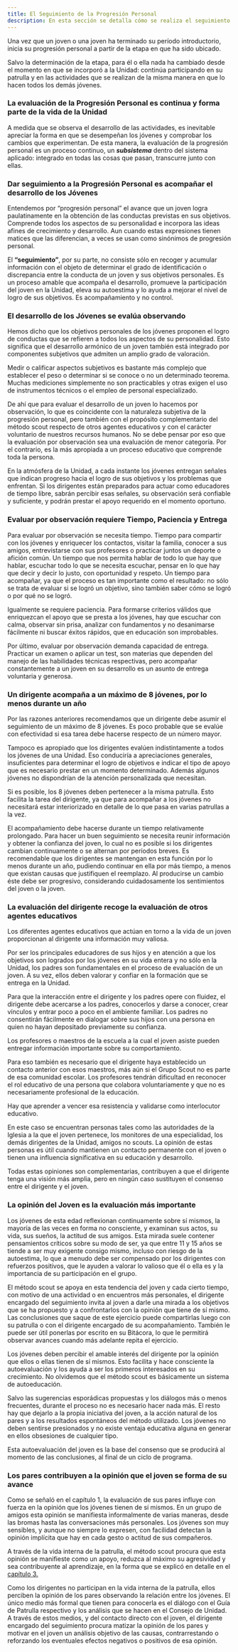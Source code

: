 ```yaml
---
title: El Seguimiento de la Progresión Personal
description: En esta sección se detalla cómo se realiza el seguimiento de la progresión personal de los jóvenes en la Unidad.
---
```



Una vez que un joven o una joven ha terminado su período introductorio, inicia su progresión personal a partir de la etapa en que ha sido ubicado.

Salvo la determinación de la etapa, para él o ella nada ha cambiado desde el momento en que se incorporó a la Unidad: continúa participando en su patrulla y en las actividades que se realizan de la misma manera en que lo hacen todos los demás jóvenes.

### La evaluación de la Progresión Personal es continua y forma parte de la vida de la Unidad

A medida que se observa el desarrollo de las actividades, es inevitable apreciar la forma en que se desempeñan los jóvenes y comprobar los cambios que experimentan. De esta manera, la evaluación de la progresión personal es un proceso continuo, un ***subsistema*** dentro del sistema aplicado: integrado en todas las cosas que pasan, transcurre junto con ellas.

### Dar seguimiento a la Progresión Personal es acompañar el desarrollo de los Jóvenes

Entendemos por “progresión personal” el avance que un joven logra paulatinamente en la obtención de las conductas previstas en sus objetivos. Comprende todos los aspectos de su personalidad e incorpora las ideas afines de crecimiento y desarrollo. Aun cuando estas expresiones tienen matices que las diferencian, a veces se usan como sinónimos de progresión personal.

El **“seguimiento”**, por su parte, no consiste sólo en recoger y acumular información con el objeto de determinar el grado de identificación o discrepancia entre la conducta de un joven y sus objetivos personales. Es un proceso amable que acompaña el desarrollo, promueve la participación del joven en la Unidad, eleva su autoestima y lo ayuda a mejorar el nivel de logro de sus objetivos. Es acompañamiento y no control.

### El desarrollo de los Jóvenes se evalúa observando

Hemos dicho que los objetivos personales de los jóvenes proponen el logro de conductas que se refieren a todos los aspectos de su personalidad. Esto significa que el desarrollo armónico de un joven también está integrado por componentes subjetivos que admiten un amplio grado de valoración.

Medir o calificar aspectos subjetivos es bastante más complejo que establecer el peso o determinar si se conoce o no un determinado teorema. Muchas mediciones simplemente no son practicables y otras exigen el uso de instrumentos técnicos o el empleo de personal especializado.

De ahí que para evaluar el desarrollo de un joven lo hacemos por observación, lo que es coincidente con la naturaleza subjetiva de la progresión personal, pero también con el propósito complementario del método scout respecto de otros agentes educativos y con el carácter voluntario de nuestros recursos humanos. No se debe pensar por eso que la evaluación por observación sea una evaluación de menor categoría. Por el contrario, es la más apropiada a un proceso educativo que comprende toda la persona.

En la atmósfera de la Unidad, a cada instante los jóvenes entregan señales que indican progreso hacia el logro de sus objetivos y los problemas que enfrentan. Si los dirigentes están preparados para actuar como educadores de tiempo libre, sabrán percibir esas señales, su observación será confiable y suficiente, y podrán prestar el apoyo requerido en el momento oportuno.

### Evaluar por observación requiere Tiempo, Paciencia y Entrega

Para evaluar por observación se necesita tiempo. Tiempo para compartir con los jóvenes y enriquecer los contactos, visitar la familia, conocer a sus amigos, entrevistarse con sus profesores o practicar juntos un deporte o afición común. Un tiempo que nos permita hablar de todo lo que hay que hablar, escuchar todo lo que se necesita escuchar, pensar en lo que hay que decir y decir lo justo, con oportunidad y respeto. Un tiempo para acompañar, ya que el proceso es tan importante como el resultado: no sólo se trata de evaluar si se logró un objetivo, sino también saber cómo se logró o por qué no se logró.

Igualmente se requiere paciencia. Para formarse criterios válidos que enriquezcan el apoyo que se presta a los jóvenes, hay que escuchar con calma, observar sin prisa, analizar con fundamentos y no desanimarse fácilmente ni buscar éxitos rápidos, que en educación son improbables.

Por último, evaluar por observación demanda capacidad de entrega. Practicar un examen o aplicar un test, son materias que dependen del manejo de las habilidades técnicas respectivas, pero acompañar constantemente a un joven en su desarrollo es un asunto de entrega voluntaria y generosa.

### Un dirigente acompaña a un máximo de 8 jóvenes, por lo menos durante un año

Por las razones anteriores recomendamos que un dirigente debe asumir el seguimiento de un máximo de 8 jóvenes. Es poco probable que se evalúe con efectividad si esa tarea debe hacerse respecto de un número mayor.

Tampoco es apropiado que los dirigentes evalúen indistintamente a todos los jóvenes de una Unidad. Eso conduciría a apreciaciones generales, insuficientes para determinar el logro de objetivos e indicar el tipo de apoyo que es necesario prestar en un momento determinado. Además algunos jóvenes no dispondrían de la atención personalizada que necesitan.

Si es posible, los 8 jóvenes deben pertenecer a la misma patrulla. Esto facilita la tarea del dirigente, ya que para acompañar a los jóvenes no necesitará estar interiorizado en detalle de lo que pasa en varias patrullas a la vez.

El acompañamiento debe hacerse durante un tiempo relativamente prolongado. Para hacer un buen seguimiento se necesita reunir información y obtener la confianza del joven, lo cual no es posible si los dirigentes cambian continuamente o se alternan por períodos breves. Es recomendable que los dirigentes se mantengan en esta función por lo menos durante un año, pudiendo continuar en ella por más tiempo, a menos que existan causas que justifiquen el reemplazo. Al producirse un cambio éste debe ser progresivo, considerando cuidadosamente los sentimientos del joven o la joven.

### La evaluación del dirigente recoge la evaluación de otros agentes educativos

Los diferentes agentes educativos que actúan en torno a la vida de un joven proporcionan al dirigente una información muy valiosa.

<CardGrid>
  <Card title="Los Padres" icon="default">
    <p>Por ser los principales educadores de sus hijos y en atención a que los objetivos son logrados por los jóvenes en su vida entera y no sólo en la Unidad, los padres son fundamentales en el proceso de evaluación de un joven. A su vez, ellos deben valorar y confiar en la formación que se entrega en la Unidad.</p>
    <p>Para que la interacción entre el dirigente y los padres opere con fluidez, el dirigente debe acercarse a los padres, conocerlos y darse a conocer, crear vínculos y entrar poco a poco en el ambiente familiar. Los padres no consentirán fácilmente en dialogar sobre sus hijos con una persona en quien no hayan depositado previamente su confianza.</p>
  </Card>
  <Card title="Los Profesores" icon="default">
    <p>Los profesores o maestros de la escuela a la cual el joven asiste pueden entregar información importante sobre su comportamiento.</p>
    <p>Para eso también es necesario que el dirigente haya establecido un contacto anterior con esos maestros, más aún si el Grupo Scout no es parte de esa comunidad escolar. Los profesores tendrán dificultad en reconocer el rol educativo de una persona que colabora voluntariamente y que no es necesariamente profesional de la educación.</p>
    <p>Hay que aprender a vencer esa resistencia y validarse como interlocutor educativo.</p>
  </Card>
</CardGrid>
<Card title="Otros Agentes" icon="default">
  <p>En este caso se encuentran personas tales como las autoridades de la Iglesia a la que el joven pertenece, los monitores de una especialidad, los demás dirigentes de la Unidad, amigos no scouts. La opinión de estas personas es útil cuando mantienen un contacto permanente con el joven o tienen una influencia significativa en su educación y desarrollo.</p>
  <p>Todas estas opiniones son complementarias, contribuyen a que el dirigente tenga una visión más amplia, pero en ningún caso sustituyen el consenso entre el dirigente y el joven.</p>
</Card>

### La opinión del Joven es la evaluación más importante

Los jóvenes de esta edad reflexionan continuamente sobre sí mismos, la mayoría de las veces en forma no consciente, y examinan sus actos, su vida, sus sueños, la actitud de sus amigos. Esta mirada suele contener pensamientos críticos sobre su modo de ser, ya que entre 11 y 15 años se tiende a ser muy exigente consigo mismo, incluso con riesgo de la autoestima, lo que a menudo debe ser compensado por los dirigentes con refuerzos positivos, que le ayuden a valorar lo valioso que él o ella es y la importancia de su participación en el grupo.

El método scout se apoya en esta tendencia del joven y cada cierto tiempo, con motivo de una actividad o en encuentros más personales, el dirigente encargado del seguimiento invita al joven a darle una mirada a los objetivos que se ha propuesto y a confrontarlos con la opinión que tiene de sí mismo. Las conclusiones que saque de este ejercicio puede compartirlas luego con su patrulla o con el dirigente encargado de su acompañamiento. También le puede ser útil ponerlas por escrito en su Bitácora, lo que le permitirá observar avances cuando más adelante repita el ejercicio.

Los jóvenes deben percibir el amable interés del dirigente por la opinión que ellos o ellas tienen de sí mismos. Esto facilita y hace consciente la autoevaluación y los ayuda a ser los primeros interesados en su crecimiento. No olvidemos que el método scout es básicamente un sistema de autoeducación.

Salvo las sugerencias esporádicas propuestas y los diálogos más o menos frecuentes, durante el proceso no es necesario hacer nada más. El resto hay que dejarlo a la propia iniciativa del joven, a la acción natural de los pares y a los resultados espontáneos del método utilizado. Los jóvenes no deben sentirse presionados y no existe ventaja educativa alguna en generar en ellos obsesiones de cualquier tipo.

Esta autoevaluación del joven es la base del consenso que se producirá al momento de las conclusiones, al final de un ciclo de programa.

### Los pares contribuyen a la opinión que el joven se forma de su avance

Como se señaló en el capítulo 1, la evaluación de sus pares influye con fuerza en la opinión que los jóvenes tienen de sí mismos. En un grupo de amigos esta opinión se manifiesta informalmente de varias maneras, desde las bromas hasta las conversaciones más personales. Los jóvenes son muy sensibles, y aunque no siempre lo expresen, con facilidad detectan la opinión implícita que hay en cada gesto o actitud de sus compañeros.

A través de la vida interna de la patrulla, el método scout procura que esta opinión se manifieste como un apoyo, reduzca al máximo su agresividad y sea contribuyente al aprendizaje, en la forma que se explicó en detalle en el [capítulo 3.](/capitulo3/01-conceptos-basicos)

Como los dirigentes no participan en la vida interna de la patrulla, ellos perciben la opinión de los pares observando la relación entre los jóvenes. El único medio más formal que tienen para conocerla es el diálogo con el Guía de Patrulla respectivo y los análisis que se hacen en el Consejo de Unidad. A través de estos medios, y del contacto directo con el joven, el dirigente encargado del seguimiento procura matizar la opinión de los pares y motivar en el joven un análisis objetivo de las causas, contrarrestando o reforzando los eventuales efectos negativos o positivos de esa opinión.
